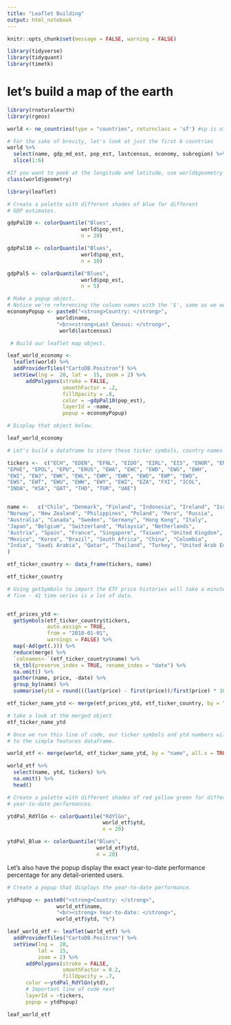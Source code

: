 ```yaml
---
title: "Leaflet Building"
output: html_notebook
---
```


```r
knitr::opts_chunk$set(message = FALSE, warning = FALSE)

library(tidyverse)
library(tidyquant)
library(timetk)
```

# let's build a map of the earth

```r
library(rnaturalearth)
library(rgeos)

world <- ne_countries(type = "countries", returnclass = 'sf') #sp is other type

# For the sake of brevity, let's look at just the first 6 countries
world %>%
  select(name, gdp_md_est, pop_est, lastcensus, economy, subregion) %>% 
  slice(1:6)

#If you want to peek at the longitude and latitude, use world$geometry
class(world$geometry)
```



```r
library(leaflet)

# Create a palette with different shades of blue for different
# GDP estimates.

gdpPal20 <- colorQuantile("Blues", 
                        world$pop_est, 
                        n = 20)

gdpPal10 <- colorQuantile("Blues", 
                        world$pop_est, 
                        n = 10)

gdpPal5 <- colorQuantile("Blues", 
                        world$pop_est, 
                        n = 5)
```


```r
# Make a popup object.
# Notice we're referencing the column names with the '$', same as we would with a non-spatial dataframe.
economyPopup <- paste0("<strong>Country: </strong>", 
                world$name, 
                "<br><strong>Last Census: </strong>", 
                 world$lastcensus)
```



```r
 # Build our leaflet map object.

leaf_world_economy <- 
  leaflet(world) %>%
  addProviderTiles("CartoDB.Positron") %>% 
  setView(lng =  20, lat =  15, zoom = 2) %>%
      addPolygons(stroke = FALSE, 
                  smoothFactor = .2, 
                  fillOpacity = .8, 
                  color = ~gdpPal10(pop_est), 
                  layerId = ~name, 
                  popup = economyPopup)

# Display that object below.

leaf_world_economy
```



```r
# Let's build a dataframe to store these ticker symbols, country names and YTD numbers.

tickers <-  c("ECH", "EDEN", "EFNL", "EIDO", "EIRL", "EIS", "ENOR", "ENZL", 
"EPHE", "EPOL", "EPU", "ERUS", "EWA", "EWC", "EWD", "EWG", "EWH", 
"EWI", "EWJ", "EWK", "EWL", "EWM", "EWN", "EWO", "EWP", "EWQ", 
"EWS", "EWT", "EWU", "EWW", "EWY", "EWZ", "EZA", "FXI", "ICOL", 
"INDA", "KSA", "QAT", "THD", "TUR", "UAE")


name <-   c("Chile", "Denmark", "Finland", "Indonesia", "Ireland", "Israel", 
"Norway", "New Zealand", "Philippines", "Poland", "Peru", "Russia", 
"Australia", "Canada", "Sweden", "Germany", "Hong Kong", "Italy", 
"Japan", "Belgium", "Switzerland", "Malaysia", "Netherlands", 
"Austria", "Spain", "France", "Singapore", "Taiwan", "United Kingdom", 
"Mexico", "Korea", "Brazil", "South Africa", "China", "Colombia", 
"India", "Saudi Arabia", "Qatar", "Thailand", "Turkey", "United Arab Emirates"
)

etf_ticker_country <- data_frame(tickers, name)

etf_ticker_country
```

 

```r

# Using getSymbols to import the ETF price histories will take a minute or two or 
# five - 41 time series is a lot of data. 


etf_prices_ytd <- 
  getSymbols(etf_ticker_country$tickers, 
             auto.assign = TRUE, 
             from = "2018-01-01", 
             warnings = FALSE) %>%
  map(~Ad(get(.))) %>% 
  reduce(merge) %>% 
  `colnames<-`(etf_ticker_country$name) %>%
  tk_tbl(preserve_index = TRUE, rename_index = "date") %>% 
  na.omit() %>% 
  gather(name, price, -date) %>% 
  group_by(name) %>%
  summarise(ytd = round(((last(price) - first(price))/first(price) * 100), 2))

```


```r

etf_ticker_name_ytd <- merge(etf_prices_ytd, etf_ticker_country, by = "name", all.x = TRUE)

# take a look at the merged object
etf_ticker_name_ytd
```


```r
# Once we run this line of code, our ticker symbols and ytd numbers will be added
# to the simple features dataframe.

world_etf <- merge(world, etf_ticker_name_ytd, by = "name", all.x = TRUE)

world_etf %>% 
  select(name, ytd, tickers) %>% 
  na.omit() %>% 
  head()


```



```r
# Create a palette with different shades of red yellow green for different
# year-to-date performances. 

ytdPal_RdYlGn <- colorQuantile("RdYlGn", 
                               world_etf$ytd, 
                               n = 20)

ytdPal_Blue <- colorQuantile("Blues", 
                             world_etf$ytd, 
                             n = 20)
```


Let’s also have the popup display the exact year-to-date performance percentage for any detail-oriented users.

```r
# Create a popup that displays the year-to-date performance.

ytdPopup <- paste0("<strong>Country: </strong>", 
                world_etf$name,
                "<br><strong> Year-to-date: </strong>", 
                world_etf$ytd, "%")
```
 


```r

leaf_world_etf <- leaflet(world_etf) %>%
  addProviderTiles("CartoDB.Positron") %>% 
  setView(lng =  20, 
          lat =  15, 
          zoom = 2) %>%
      addPolygons(stroke = FALSE, 
                  smoothFactor = 0.2, 
                  fillOpacity = .7,      
      color =~ytdPal_RdYlGn(ytd), 
      # Important line of code next
      layerId = ~tickers, 
      popup = ytdPopup)

leaf_world_etf
```


